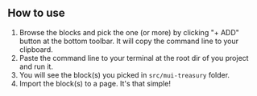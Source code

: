 
<Meta title="Checkbox/Introduction" />

<style>{`ol {
    list-style: num;
  }`}</style>

## How to use

1. Browse the blocks and pick the one (or more) by clicking "+ ADD" button at the bottom toolbar. It will copy the command line to your clipboard.
2. Paste the command line to your terminal at the root dir of you project and run it.
3. You will see the block(s) you picked in `src/mui-treasury` folder.
4. Import the block(s) to a page. It's that simple!
